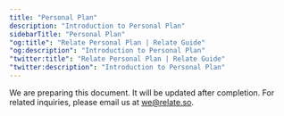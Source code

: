 ```yaml
---
title: "Personal Plan"
description: "Introduction to Personal Plan"
sidebarTitle: "Personal Plan"
"og:title": "Relate Personal Plan | Relate Guide"
"og:description": "Introduction to Personal Plan"
"twitter:title": "Relate Personal Plan | Relate Guide"
"twitter:description": "Introduction to Personal Plan"
---
```


We are preparing this document. It will be updated after completion. For related inquiries, please email us at we@relate.so.
    